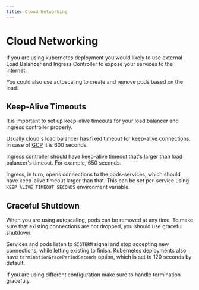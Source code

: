```yaml
---
title: Cloud Networking
---
```


# Cloud Networking

If you are using kubernetes deployment you would likely to use external Load Balancer
and Ingress Controller to expose your services to the internet.

You could also use autoscaling to create and remove pods based on the load.

## Keep-Alive Timeouts

It is important to set up keep-alive timeouts for your load balancer and ingress controller properly.

Usually cloud's load balancer has fixed timeout for keep-alive connections.
In case of [GCP](https://cloud.google.com/load-balancing/docs/https#timeout-keepalive-backends) it is 600 seconds.

Ingress controller should have keep-alive timeout that's larger than load balancer's timeout.
For example, 650 seconds.

Ingress, in turn, opens connections to the pods-services, which should have keep-alive timeout larger than that.
This can be set per-service using `KEEP_ALIVE_TIMEOUT_SECONDS` environment variable.

## Graceful Shutdown

When you are using autoscaling, pods can be removed at any time.
To make sure that existing connections are not dropped, you should use graceful shutdown.

Services and pods listen to `SIGTERM` signal and stop accepting new connections, while letting existing to finish.
Kubernetes deployments also have `terminationGracePeriodSeconds` option, which is set to 120 seconds by default.

If you are using different configuration make sure to handle termination gracefuly.
